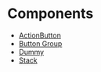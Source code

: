 # Components

- [ActionButton](/components/action-button)
- [Button Group](/components/button-group)
- [Dummy](/components/dummy)
- [Stack](/components/stack)
